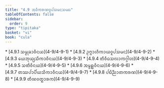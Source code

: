 ```yaml
---
title: "4.9 ᩋᨵᩥᨠᩁᨱᩅᩪᨸᩈᨾᨶᩈᨾᨳ"
tableOfContents: false
sidebar:
  order: 9
type: "tipitaka"
basket: "vi"
book: "cula"
---
```



<DynamicBreadcrumb />



<TableOfContents book="cula" section="4.9">
* [4.9.1 ᩈᨾ᩠ᨾᩩᨡᩣᩅᩥᨶᨿ](4-9/4-9-1)
* [4.9.2 ᩏᨻ᩠ᨻᩣᩉᩥᨠᩣᨿᩅᩪᨸᩈᨾᨶ](4-9/4-9-2)
* [4.9.3 ᨿᩮᨽᩩᨿ᩠ᨿᩈᩥᨠᩣᩅᩥᨶᨿ](4-9/4-9-3)
* [4.9.4 ᨲᩥᩅᩥᨵᩈᩃᩣᨠᨣ᩠ᨣᩤᩉ](4-9/4-9-4)
* [4.9.5 ᩈᨲᩥᩅᩥᨶᨿ](4-9/4-9-5)
* [4.9.6 ᩋᨾᩪᩊ᩠ᩉᩅᩥᨶᨿ](4-9/4-9-6)
* [4.9.7 ᨲᩔᨸᩣᨸᩥᨿᩈᩥᨠᩣᩅᩥᨶᨿ](4-9/4-9-7)
* [4.9.8 ᨸᨭᩥᨬ᩠ᨬᩣᨲᨠᩁᨱ](4-9/4-9-8)
* [4.9.9 ᨲᩥᨱᩅᨲ᩠ᨳᩣᩁᨠ](4-9/4-9-9)
</TableOfContents>